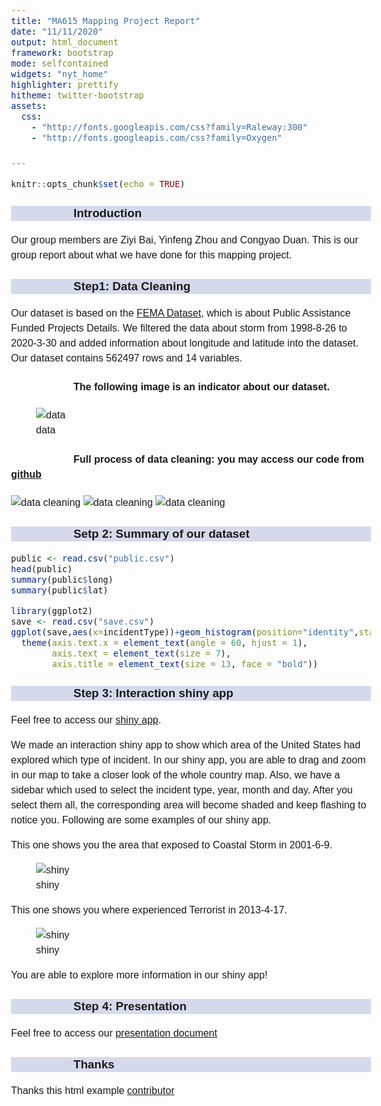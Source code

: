 ```yaml
---
title: "MA615 Mapping Project Report"
date: "11/11/2020"
output: html_document
framework: bootstrap
mode: selfcontained
widgets: "nyt_home"
highlighter: prettify
hitheme: twitter-bootstrap
assets:
  css:
    - "http://fonts.googleapis.com/css?family=Raleway:300"
    - "http://fonts.googleapis.com/css?family=Oxygen"

---
```


<style>
body{
  font-family:'Oxygen', sans-serif;
  font-size: 16px;
  line-height: 24px;
}

h1,h2,h3,h4 {
  font-family:'Raleway',sans-serif;
}

.container{width:1000px;}
h3{
background-color: #D4DAEC;
text-indent:100px;
}
h4{
text-indent:100px;
}

g-table-intro h4{
text-indent: 0px;
}
</style>

```r
knitr::opts_chunk$set(echo = TRUE)
```

### Introduction

Our group members are Ziyi Bai, Yinfeng Zhou and Congyao Duan. This is our group report about what we have done for this mapping project.

### Step1: Data Cleaning 

Our dataset is based on the [FEMA Dataset](https://www.fema.gov/openfema-data-page/public-assistance-funded-projects-details-v1), which is about Public Assistance Funded Projects Details. We filtered the data about storm from 1998-8-26 to 2020-3-30 and added information about longitude and latitude into the dataset. Our dataset contains 562497 rows and 14 variables. 

<h4>The following image is an indicator about our dataset.</h4>

![data](/Users/baiziyi/Desktop/data.jpeg)

<h4>Full process of data cleaning: you may access our code from [github](https://github.com/MSSP-615-Team-15/midterm.git)</h4>


![data cleaning](/Users/baiziyi/Desktop/2.jpeg)
![data cleaning](/Users/baiziyi/Desktop/3.jpeg)
![data cleaning](/Users/baiziyi/Desktop/4.jpeg)


### Setp 2: Summary of our dataset

```r
public <- read.csv("public.csv")
head(public)
summary(public$long)
summary(public$lat)
```

```r
library(ggplot2)
save <- read.csv("save.csv")
ggplot(save,aes(x=incidentType))+geom_histogram(position="identity",stat="count",fill="lightblue", color="black")+
  theme(axis.text.x = element_text(angle = 60, hjust = 1),
        axis.text = element_text(size = 7),
        axis.title = element_text(size = 13, face = "bold"))
```

### Step 3: Interaction shiny app

Feel free to access our [shiny app](https://ziyibai-shinyapp.shinyapps.io/MA615-mapping2-project/).

We made an interaction shiny app to show which area of the United States had explored which type of incident. In our shiny app, you are able to drag and zoom in our map to take a closer look of the whole country map. Also, we have a sidebar which used to select the incident type, year, month and day. After you select them all, the corresponding area will become shaded and keep flashing to notice you. Following are some examples of our shiny app.

This one shows you the area that exposed to Coastal Storm in 2001-6-9.


![shiny](/Users/baiziyi/Desktop/5.jpeg)


This one shows you where experienced Terrorist in 2013-4-17.

![shiny](/Users/baiziyi/Desktop/6.jpeg)

You are able to explore more information in our shiny app!


### Step 4: Presentation 

Feel free to access our [presentation document](file:///Users/baiziyi/Library/Containers/com.tencent.xinWeChat/Data/Library/Application%20Support/com.tencent.xinWeChat/2.0b4.0.9/c446cd90748a76a317ee785307e8d5ef/Message/MessageTemp/c7aaac3ca72d81b88e17f96b7331116d/File/slide(1).html#/)

### Thanks

Thanks this html example [contributor](https://github.com/ziyibai/rCharts_nyt_home_price/blob/gh-pages/index.Rmd)



